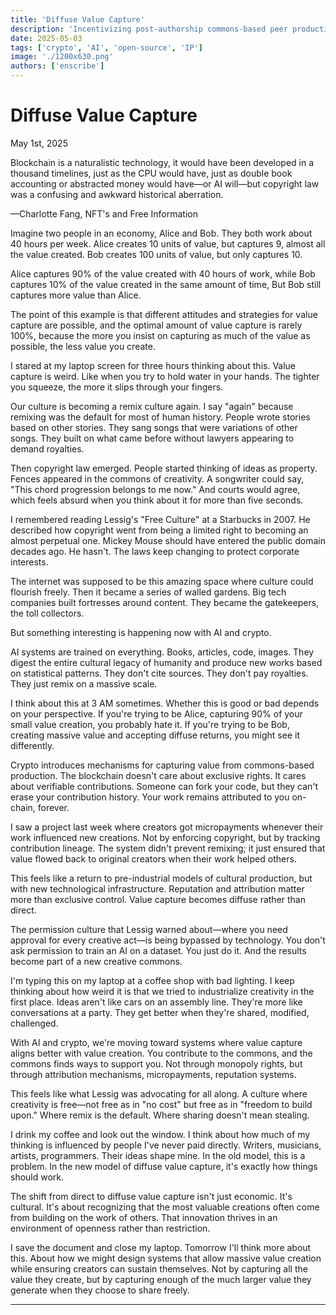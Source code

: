 ```yaml
---
title: 'Diffuse Value Capture'
description: 'Incentivizing post-authorship commons-based peer production.'
date: 2025-05-03
tags: ['crypto', 'AI', 'open-source', 'IP']
image: './1200x630.png'
authors: ['enscribe']
---
```

# Diffuse Value Capture

<span class="text-muted-foreground">May 1st, 2025</span>

<div class="pl-6 my-8 [&>*]:text-muted-foreground">
<p>Blockchain is a naturalistic technology, it would have been developed in a thousand timelines, just as the CPU would have, just as double book accounting or abstracted money would have—or AI will—but copyright law was a confusing and awkward historical aberration.</p>

<p>—Charlotte Fang, NFT's and Free Information</p>
</div>

Imagine two people in an economy, Alice and Bob. They both work about 40 hours per week. Alice creates 10 units of value, but captures 9, almost all the value created. Bob creates 100 units of value, but only captures 10.

Alice captures 90% of the value created with 40 hours of work, while Bob captures 10% of the value created in the same amount of time, But Bob still captures more value than Alice.

The point of this example is that different attitudes and strategies for value capture are possible, and the optimal amount of value capture is rarely 100%, because the more you insist on capturing as much of the value as possible, the less value you create.

I stared at my laptop screen for three hours thinking about this. Value capture is weird. Like when you try to hold water in your hands. The tighter you squeeze, the more it slips through your fingers.

Our culture is becoming a remix culture again. I say "again" because remixing was the default for most of human history. People wrote stories based on other stories. They sang songs that were variations of other songs. They built on what came before without lawyers appearing to demand royalties.

Then copyright law emerged. People started thinking of ideas as property. Fences appeared in the commons of creativity. A songwriter could say, "This chord progression belongs to me now." And courts would agree, which feels absurd when you think about it for more than five seconds.

I remembered reading Lessig's "Free Culture" at a Starbucks in 2007. He described how copyright went from being a limited right to becoming an almost perpetual one. Mickey Mouse should have entered the public domain decades ago. He hasn't. The laws keep changing to protect corporate interests.

The internet was supposed to be this amazing space where culture could flourish freely. Then it became a series of walled gardens. Big tech companies built fortresses around content. They became the gatekeepers, the toll collectors.

But something interesting is happening now with AI and crypto.

AI systems are trained on everything. Books, articles, code, images. They digest the entire cultural legacy of humanity and produce new works based on statistical patterns. They don't cite sources. They don't pay royalties. They just remix on a massive scale.

I think about this at 3 AM sometimes. Whether this is good or bad depends on your perspective. If you're trying to be Alice, capturing 90% of your small value creation, you probably hate it. If you're trying to be Bob, creating massive value and accepting diffuse returns, you might see it differently.

Crypto introduces mechanisms for capturing value from commons-based production. The blockchain doesn't care about exclusive rights. It cares about verifiable contributions. Someone can fork your code, but they can't erase your contribution history. Your work remains attributed to you on-chain, forever.

I saw a project last week where creators got micropayments whenever their work influenced new creations. Not by enforcing copyright, but by tracking contribution lineage. The system didn't prevent remixing; it just ensured that value flowed back to original creators when their work helped others.

This feels like a return to pre-industrial models of cultural production, but with new technological infrastructure. Reputation and attribution matter more than exclusive control. Value capture becomes diffuse rather than direct.

The permission culture that Lessig warned about—where you need approval for every creative act—is being bypassed by technology. You don't ask permission to train an AI on a dataset. You just do it. And the results become part of a new creative commons.

I'm typing this on my laptop at a coffee shop with bad lighting. I keep thinking about how weird it is that we tried to industrialize creativity in the first place. Ideas aren't like cars on an assembly line. They're more like conversations at a party. They get better when they're shared, modified, challenged.

With AI and crypto, we're moving toward systems where value capture aligns better with value creation. You contribute to the commons, and the commons finds ways to support you. Not through monopoly rights, but through attribution mechanisms, micropayments, reputation systems.

This feels like what Lessig was advocating for all along. A culture where creativity is free—not free as in "no cost" but free as in "freedom to build upon." Where remix is the default. Where sharing doesn't mean stealing.

I drink my coffee and look out the window. I think about how much of my thinking is influenced by people I've never paid directly. Writers, musicians, artists, programmers. Their ideas shape mine. In the old model, this is a problem. In the new model of diffuse value capture, it's exactly how things should work.

The shift from direct to diffuse value capture isn't just economic. It's cultural. It's about recognizing that the most valuable creations often come from building on the work of others. That innovation thrives in an environment of openness rather than restriction.

I save the document and close my laptop. Tomorrow I'll think more about this. About how we might design systems that allow massive value creation while ensuring creators can sustain themselves. Not by capturing all the value they create, but by capturing enough of the much larger value they generate when they choose to share freely.












---
